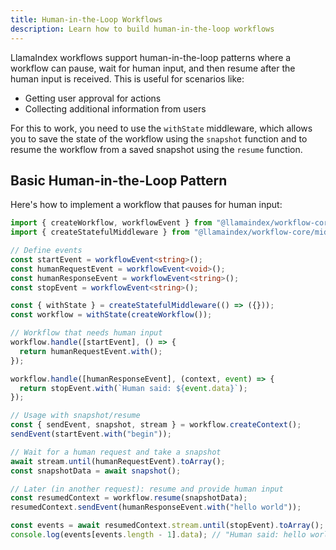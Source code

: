 ```yaml
---
title: Human-in-the-Loop Workflows
description: Learn how to build human-in-the-loop workflows
---
```


LlamaIndex workflows support human-in-the-loop patterns where a workflow can pause, wait for human input, and then resume after the human input is received. This is useful for scenarios like:

- Getting user approval for actions
- Collecting additional information from users

For this to work, you need to use the `withState` middleware, which allows you to save the state of the workflow using the `snapshot` function and to resume the workflow from a saved snapshot using the `resume` function.

## Basic Human-in-the-Loop Pattern

Here's how to implement a workflow that pauses for human input:

```ts
import { createWorkflow, workflowEvent } from "@llamaindex/workflow-core";
import { createStatefulMiddleware } from "@llamaindex/workflow-core/middleware/state";

// Define events
const startEvent = workflowEvent<string>();
const humanRequestEvent = workflowEvent<void>();
const humanResponseEvent = workflowEvent<string>();
const stopEvent = workflowEvent<string>();

const { withState } = createStatefulMiddleware(() => ({}));
const workflow = withState(createWorkflow());

// Workflow that needs human input
workflow.handle([startEvent], () => {
  return humanRequestEvent.with();
});

workflow.handle([humanResponseEvent], (context, event) => {
  return stopEvent.with(`Human said: ${event.data}`);
});

// Usage with snapshot/resume
const { sendEvent, snapshot, stream } = workflow.createContext();
sendEvent(startEvent.with("begin"));

// Wait for a human request and take a snapshot
await stream.until(humanRequestEvent).toArray();
const snapshotData = await snapshot();

// Later (in another request): resume and provide human input
const resumedContext = workflow.resume(snapshotData);
resumedContext.sendEvent(humanResponseEvent.with("hello world"));

const events = await resumedContext.stream.until(stopEvent).toArray();
console.log(events[events.length - 1].data); // "Human said: hello world"
```
